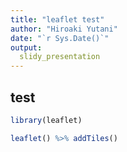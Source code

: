 ```yaml
---
title: "leaflet test"
author: "Hiroaki Yutani"
date: "`r Sys.Date()`"
output:
  slidy_presentation
---
```


## test

```r
library(leaflet)

leaflet() %>% addTiles()
```